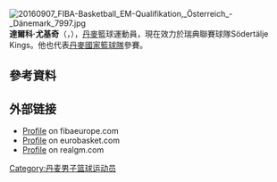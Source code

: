 [[File:20160907_FIBA-Basketball_EM-Qualifikation,_Österreich_-_Dänemark_7997.jpg|thumb]]
'''達爾科·尤基奇'''（{{lang-da|'''Darko Jukić'''}}，{{bd|1990年|8月23日}}），[[丹麥|丹麥]]籃球運動員，現在效力於瑞典聯賽球隊Södertälje Kings。他也代表[[丹麥國家籃球隊|丹麥國家籃球隊]]參賽。

== 參考資料 ==
{{reflist}}

== 外部链接 ==
* [http://www.fibaeurope.com/cid_KNce8jInH7Qj1EsyH5rjn2.compID_qMRZdYCZI6EoANOrUf9le2.roundID_9318.season_2015.teamID_271.playerID_79653.html/ Profile] on fibaeurope.com
* [http://basketball.eurobasket.com/player/Darko_Jukic/178353 Profile] {{Wayback|url=http://basketball.eurobasket.com/player/Darko_Jukic/178353 |date=20160303220146 }} on eurobasket.com
* [http://basketball.realgm.com/player/Darko-Jukic/Summary/38874/ Profile] {{Wayback|url=http://basketball.realgm.com/player/Darko-Jukic/Summary/38874/ |date=20140927200330 }} on realgm.com

{{Authority control}}
{{DEFAULTSORT:Jukić, Darko}}
[[Category:丹麦男子篮球运动员|Category:丹麦男子篮球运动员]]